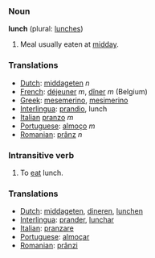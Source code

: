 ===Noun===
'''lunch''' (plural: [[lunches]])

# Meal usually eaten at [[midday]].
===Translations===
*[[Dutch]]: [[middageten]] ''n''
*[[French]]: [[déjeuner]] ''m'', [[dîner]] ''m'' (Belgium)
*[[Greek]]: [[mesemerino]], [[mesimerino]]
*[[Interlingua]]: [[prandio]], lunch
*[[Italian]] [[pranzo]] ''m''
*[[Portuguese]]: [[almoço]] ''m''
*[[Romanian]]: [[prânz]] ''n''

===Intransitive verb===
# To [[eat]] lunch.

===Translations===
*[[Dutch]]: [[middageten]], [[dineren]], [[lunchen]]
*[[Interlingua]]: [[prander]], [[lunchar]]
*[[Italian]]: [[pranzare]]
*[[Portuguese]]: [[almoçar]]
*[[Romanian]]: [[prânzi]]